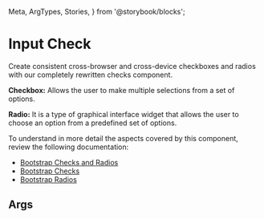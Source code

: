   Meta,
  ArgTypes,
  Stories,
} from '@storybook/blocks';


# Input Check

Create consistent cross-browser and cross-device checkboxes and radios with our completely rewritten checks component.

**Checkbox:** Allows the user to make multiple selections from a set of options.

**Radio:** It is a type of graphical interface widget that allows the user to choose an option from a predefined set of options.

To understand in more detail the aspects covered by this component, review the following documentation:

+ [Bootstrap Checks and Radios](https://getbootstrap.com/docs/5.3/forms/overview/)
+ [Bootstrap Checks](https://getbootstrap.com/docs/5.3/forms/checks-radios/#checks)
+ [Bootstrap Radios](https://getbootstrap.com/docs/5.3/forms/checks-radios/#radios)

## Args
<Meta of={DInputCheckStories} />

<ArgTypes of={DInputCheckStories} />

<Stories />
